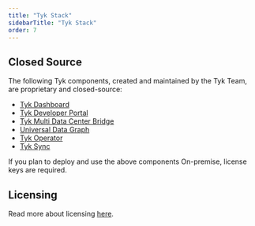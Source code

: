 ```yaml
---
title: "Tyk Stack"
sidebarTitle: "Tyk Stack"
order: 7
---
```



<OssProductListInclude/>

## Closed Source

The following Tyk components, created and maintained by the Tyk Team, are proprietary and closed-source:

* [Tyk Dashboard](/tyk-dashboard)
* [Tyk Developer Portal](/tyk-developer-portal)
* [Tyk Multi Data Center Bridge](/api-management/mdcb#managing-geographically-distributed-gateways-to-minimize-latency-and-protect-data-sovereignty)
* [Universal Data Graph](/api-management/data-graph#overview)
* [Tyk Operator](/api-management/automations/operator#what-is-tyk-operator)
* [Tyk Sync](/api-management/automations/sync)

If you plan to deploy and use the above components On-premise, license keys are required.

## Licensing
Read more about licensing [here](/apim#licensing).

